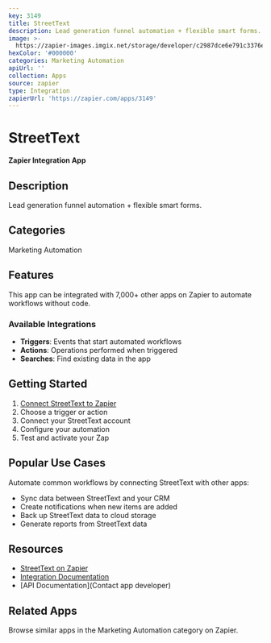 ```yaml
---
key: 3149
title: StreetText
description: Lead generation funnel automation + flexible smart forms.
image: >-
  https://zapier-images.imgix.net/storage/developer/c2987dce6e791c3376ed8d26ceef1011.png?auto=format%2Ccompress&ixlib=python-3.0.0&q=50
hexColor: '#000000'
categories: Marketing Automation
apiUrl: ''
collection: Apps
source: zapier
type: Integration
zapierUrl: 'https://zapier.com/apps/3149'
---
```

# StreetText

**Zapier Integration App**

## Description

Lead generation funnel automation + flexible smart forms.

## Categories

Marketing Automation

## Features

This app can be integrated with 7,000+ other apps on Zapier to automate workflows without code.

### Available Integrations

- **Triggers**: Events that start automated workflows
- **Actions**: Operations performed when triggered
- **Searches**: Find existing data in the app

## Getting Started

1. [Connect StreetText to Zapier](https://zapier.com/apps/3149)
2. Choose a trigger or action
3. Connect your StreetText account
4. Configure your automation
5. Test and activate your Zap

## Popular Use Cases

Automate common workflows by connecting StreetText with other apps:

- Sync data between StreetText and your CRM
- Create notifications when new items are added
- Back up StreetText data to cloud storage
- Generate reports from StreetText data

## Resources

- [StreetText on Zapier](https://zapier.com/apps/3149)
- [Integration Documentation](https://zapier.com/apps/3149/integrations)
- [API Documentation](Contact app developer)

## Related Apps

Browse similar apps in the Marketing Automation category on Zapier.
